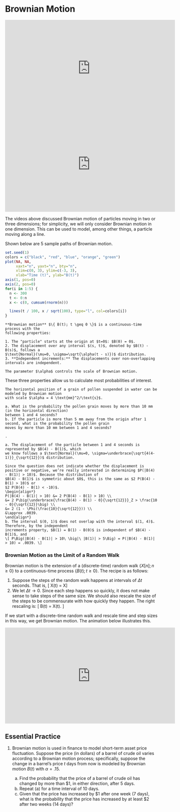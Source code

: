 # Brownian Motion {#brownian-motion}

<iframe width="560" height="315" src="https://www.youtube.com/embed/FAdxd2Iv-UA" frameborder="0" allow="accelerometer; autoplay; encrypted-media; gyroscope; picture-in-picture" allowfullscreen></iframe>

<iframe width="560" height="315" src="https://www.youtube.com/embed/nrUBPO6zZ40" frameborder="0" allow="accelerometer; autoplay; encrypted-media; gyroscope; picture-in-picture" allowfullscreen></iframe>

The videos above discussed Brownian motion of particles moving in two or three dimensions; for simplicity, we 
will only consider Brownian motion in one dimension. This can be used to model, among other things, a particle 
moving along a line.

Shown below are 5 sample paths of Brownian motion.

```r
set.seed(1)
colors = c("black", "red", "blue", "orange", "green")
plot(NA, NA,
     xaxt="n", yaxt="n", bty="n",
     xlim=c(0, 3), ylim=c(-3, 3),
     xlab="Time (t)", ylab="B(t)")
axis(1, pos=0)
axis(2, pos=0)
for(i in 1:5) {
  n <- 300
  t <- 0:n
  x <- c(0, cumsum(rnorm(n)))

  lines(t / 100, x / sqrt(100), type="l", col=colors[i])
}
```

```definition
**Brownian motion** $\{ B(t); t \geq 0 \}$ is a continuous-time process with the 
following properties:

1. The "particle" starts at the origin at $t=0$: $B(0) = 0$.
2. The displacement over any interval $(s, t)$, denoted by $B(t) - B(s)$, follows a 
$\text{Normal}(\mu=0, \sigma=\sqrt{\alpha(t - s)})$ distribution.
3. **Independent increments:** The displacements over non-overlapping intervals are independent.

The parameter $\alpha$ controls the scale of Brownian motion.
```

These three properties allow us to calculate most probabilities of interest.

```example
The horizontal position of a grain of pollen suspended in water can be modeled by Brownian motion 
with scale $\alpha = 4 \text{mm}^2/\text{s}$. 

a. What is the probability the pollen grain moves by more than 10 mm (in the horizontal direction) 
between 1 and 4 seconds?
b. If the particle is more than 5 mm away from the origin after 1 second, what is the probability the pollen grain 
moves by more than 10 mm between 1 and 4 seconds?
```

```solution
.

a. The displacement of the particle between 1 and 4 seconds is represented by $B(4) - B(1)$, which 
we know follows a $\text{Normal}(\mu=0, \sigma=\underbrace{\sqrt{4(4-1)}}_{\sqrt{12}})$ distribution. 

Since the question does not indicate whether the displacement is positive or negative, we’re really interested in determining $P(|B(4) - B(1)| > 10)$. Because the distribution of
$B(4) - B(1)$ is symmetric about $0$, this is the same as $2 P(B(4) - B(1) > 10)$ or 
$2 P(B(4) - B(1) < -10)$. 
\begin{align*}
P(|B(4) - B(1)| > 10) &= 2 P(B(4) - B(1) > 10) \\
&= 2 P\big(\underbrace{\frac{B(4) - B(1) - 0}{\sqrt{12}}}_Z > \frac{10 - 0}{\sqrt{12}}\big) \\
&= 2 (1 - \Phi(\frac{10}{\sqrt{12}})) \\
&\approx .0039.
\end{align*}
b. The interval $(0, 1)$ does not overlap with the interval $(1, 4)$. Therefore, by the independent 
increments property, $B(1) = B(1) - B(0)$ is independent of $B(4) - B(1)$, and 
\[ P\Big(|B(4) - B(1)| > 10\ \big|\ |B(1)| > 5\Big) = P(|B(4) - B(1)| > 10) = .0039. \]
```

### Brownian Motion as the Limit of a Random Walk {-}

Brownian motion is the extension of a (discrete-time) random walk $\{ X[n]; n \geq 0 \}$ 
to a continuous-time process $\{ B(t); t \geq 0 \}$. The recipe is as follows:

1. Suppose the steps of the random walk happens at intervals of $\Delta t$ seconds. That is, 
\[ X(t) = X\left[\frac{t}{\Delta t}\right] \]
2. We let $\Delta t \to 0$. Since each step happens so quickly, it does not make sense to take steps of 
the same size. We should also rescale the size of the steps to be commensurate with how quickly they 
happen. The right rescaling is:
\[ B(t) = \sqrt{\Delta t} X(t). \]

If we start with a discrete-time random walk and rescale time and step sizes in this way, we get 
Brownian motion. The animation below illustrates this.

<iframe width="560" height="315" src="https://www.youtube.com/embed/BOmURxCgubM" frameborder="0" allow="accelerometer; autoplay; encrypted-media; gyroscope; picture-in-picture" allowfullscreen></iframe>


## Essential Practice {-}

1. Brownian motion is used in finance to model short-term asset price fluctuation. Suppose the price (in dollars) of a barrel of crude oil varies according to a Brownian motion process; specifically, suppose the change in a barrel’s price 
$t$ days from now is modeled by Brownian motion $B(t)$ with $\alpha = .15$.

    a. Find the probability that the price of a barrel of crude oil has changed by more than $1, in either direction, after 5 days.
    b. Repeat (a) for a time interval of 10 days.
    c. Given that the price has increased by $1 after one week (7 days), what is the probability that the price has increased by at least $2 after two weeks (14 days)?
